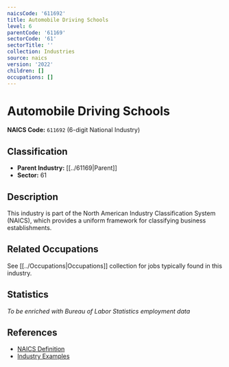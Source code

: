 ```yaml
---
naicsCode: '611692'
title: Automobile Driving Schools
level: 6
parentCode: '61169'
sectorCode: '61'
sectorTitle: ''
collection: Industries
source: naics
version: '2022'
children: []
occupations: []
---
```

# Automobile Driving Schools

**NAICS Code:** `611692` (6-digit National Industry)

## Classification

- **Parent Industry:** [[../61169|Parent]]
- **Sector:** 61

## Description

This industry is part of the North American Industry Classification System (NAICS), which provides a uniform framework for classifying business establishments.

## Related Occupations

See [[../Occupations|Occupations]] collection for jobs typically found in this industry.

## Statistics

*To be enriched with Bureau of Labor Statistics employment data*

## References

- [NAICS Definition](https://www.census.gov/naics/)
- [Industry Examples](https://www.census.gov/naics/2022NAICS/)

